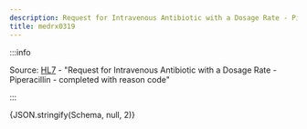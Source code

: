 ```yaml
---
description: Request for Intravenous Antibiotic with a Dosage Rate - Piperacillin - completed with reason code
title: medrx0319
---
```



:::info

Source: [HL7](https://www.hl7.org/fhir/medicationrequest0319.html) - "Request for Intravenous Antibiotic with a Dosage Rate - Piperacillin - completed with reason code"

:::

<Tabs>
  <TabItem value="text" label="Human readable text" default>
    <MultipleDosagesToText dosages={Schema} config={{}} />
  </TabItem>
  <TabItem value="json" label="Dosage">
    <CodeBlock language="json">{JSON.stringify(Schema, null, 2)}</CodeBlock>
  </TabItem>
</Tabs>
